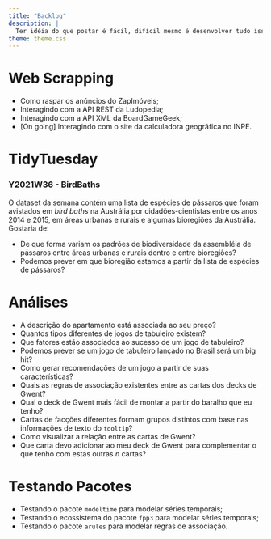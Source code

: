 ```yaml
---
title: "Backlog"
description: |
  Ter idéia do que postar é fácil, difícil mesmo é desenvolver tudo isso na mesma velocidade! Nesta seção eu reuno tudo aquilo que eu já tive de ideia de escrever sobre, mas que faltou tempo para tornar realidade. Pretendo manter visibilidade disso aqui para me ajudar a não me esquecer e, quem sabe, receber algum feedback para priorizar um deles!
theme: theme.css
---
```


# Web Scrapping
- Como raspar os anúncios do ZapImóveis;
- Interagindo com a API REST da Ludopedia;
- Interagindo com a API XML da BoardGameGeek;  
- [On going] Interagindo com o site da calculadora geográfica no INPE.  

# TidyTuesday
### Y2021W36 - BirdBaths 
O dataset da semana contém uma lista de espécies de pássaros que foram avistados em _bird baths_ na Austrália por cidadões-cientistas entre os anos 2014 e 2015, em áreas urbanas e rurais e algumas bioregiões da Austrália. Gostaria de:  
  
- De que forma variam os padrões de biodiversidade da assembléia de pássaros entre áreas urbanas e rurais dentro e entre bioregiões?   
- Podemos prever em que bioregião estamos a partir da lista de espécies de pássaros?  

# Análises

- A descrição do apartamento está associada ao seu preço?  
- Quantos tipos diferentes de jogos de tabuleiro existem?  
- Que fatores estão associados ao sucesso de um jogo de tabuleiro?  
- Podemos prever se um jogo de tabuleiro lançado no Brasil será um big hit?  
- Como gerar recomendações de um jogo a partir de suas características?  
- Quais as regras de associação existentes entre as cartas dos decks de Gwent?  
- Qual o deck de Gwent mais fácil de montar a partir do baralho que eu tenho?  
- Cartas de facções diferentes formam grupos distintos com base nas informações de texto do `tooltip`?  
- Como visualizar a relação entre as cartas de Gwent?  
- Que carta devo adicionar ao meu deck de Gwent para complementar o que tenho com estas outras _n_ cartas?  

# Testando Pacotes

- Testando o pacote `modeltime` para modelar séries temporais;  
- Testando o ecossistema do pacote `fpp3` para modelar séries temporais;  
- Testando o pacote `arules` para modelar regras de associação.  
